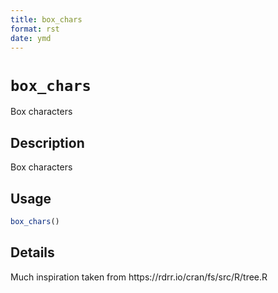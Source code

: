 ```yaml
--- 
title: box_chars 
format: rst 
date: ymd 
--- 
```

# `box_chars`

Box characters


## Description

Box characters


## Usage

```r
box_chars()
```


## Details

Much inspiration taken from https://rdrr.io/cran/fs/src/R/tree.R


